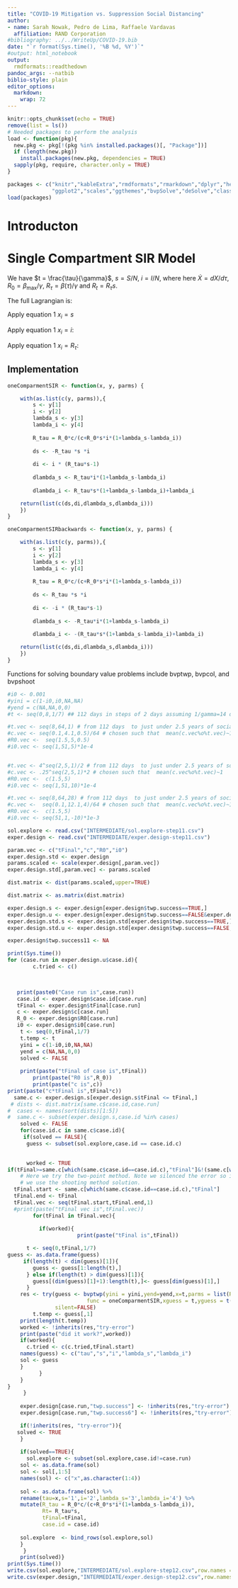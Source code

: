```yaml
---
title: "COVID-19 Mitigation vs. Suppression Social Distancing"
author:
- name: Sarah Nowak, Pedro de Lima, Raffaele Vardavas 
  affiliation: RAND Corporation
#bibliography: ../../WriteUp/COVID-19.bib
date: "`r format(Sys.time(), '%B %d, %Y')`"
#output: html_notebook
output:
  rmdformats::readthedown
pandoc_args: --natbib
biblio-style: plain
editor_options: 
  markdown: 
    wrap: 72
---
```


```r
knitr::opts_chunk$set(echo = TRUE)
remove(list = ls())
# Needed packages to perform the analysis
load <- function(pkg){
  new.pkg <- pkg[!(pkg %in% installed.packages()[, "Package"])]
  if (length(new.pkg))
    install.packages(new.pkg, dependencies = TRUE)
  sapply(pkg, require, character.only = TRUE)
} 

packages <- c("knitr","kableExtra","rmdformats","rmarkdown","dplyr","here","DiagrammeR",
              "ggplot2","scales","ggthemes","bvpSolve","deSolve","class","pracma")
load(packages)
```

# Introducton

# Single Compartment SIR Model


We have $t = \frac{\tau}{\gamma}$, $s = S/N$, $i = I/N$,
\begin{equation}
\dot{s}= -R_\tau si,
\end{equation} where here $\dot{X}=dX/d\tau$, $R_0= \beta_\max/\gamma$,
$R_\tau=\beta(\tau)/\gamma$ and $R_{t}=R_\tau s$.


```{=tex}
\begin{equation}
\dot{i}=i (R_\tau s-1) = i (R_t-1)
\label{eq:didt}
\end{equation}
```
```{=tex}
\begin{equation}
\dot{\lambda_s}= R_{\tau} i (1 + \lambda_s-\lambda_i)
\end{equation}
```
```{=tex}
\begin{equation}
\dot{\lambda_i}= R_{\tau}s(1+\lambda_s-\lambda_i)+\lambda_i
\end{equation}
```

The full Lagrangian is:

\begin{equation}
\mathcal{L} = -c \ln\left(\frac{R_{\tau}}{R_0}\right)+c\left(\frac{R_{\tau}}{R_0}\right)+R_{\tau} si +
\lambda_s\left(\frac{d}{d \tau}{s} +R_{\tau} si\right)+
\lambda_i\left(\frac{d}{d \tau}i-R_{\tau}si+i \right)
\end{equation}

Apply equation 1 $x_i = s$

\begin{equation}
\dot{\lambda}_s = R_{\tau} i (1 + \lambda_s-\lambda_i)
\end{equation}

Apply equation 1 $x_i = i$:
\begin{equation}
\dot{\lambda}_i = R_{\tau}s(1+\lambda_s-\lambda_i)+\lambda_i
\end{equation}

Apply equation 1 $x_i = R_{\tau}$:

\begin{equation}
R_{\tau} = \frac{R_0c}{c+R_0si(1+\lambda_s-\lambda_i)}
\end{equation}

## Implementation

```r
oneComparmentSIR <- function(x, y, parms) {

    with(as.list(c(y, parms)),{
        s <- y[1] 
        i <- y[2] 
        lambda_s <- y[3]
        lambda_i <- y[4]
        
        R_tau = R_0*c/(c+R_0*s*i*(1+lambda_s-lambda_i))
        
        ds <- -R_tau *s *i
        
        di <- i * (R_tau*s-1)
        
        dlambda_s <- R_tau*i*(1+lambda_s-lambda_i)
        
        dlambda_i <- R_tau*s*(1+lambda_s-lambda_i)+lambda_i

    return(list(c(ds,di,dlambda_s,dlambda_i)))
    })
}
```

```r
oneComparmentSIRbackwards <- function(x, y, parms) {

    with(as.list(c(y, parms)),{
        s <- y[1] 
        i <- y[2] 
        lambda_s <- y[3]
        lambda_i <- y[4]
        
        R_tau = R_0*c/(c+R_0*s*i*(1+lambda_s-lambda_i))
        
        ds <- R_tau *s *i
        
        di <- -i * (R_tau*s-1)
        
        dlambda_s <- -R_tau*i*(1+lambda_s-lambda_i)
        
        dlambda_i <- -(R_tau*s*(1+lambda_s-lambda_i)+lambda_i)

    return(list(c(ds,di,dlambda_s,dlambda_i)))
    })
}
```


Functions for solving boundary value problems include bvptwp, bvpcol,
and bvpshoot

```r
#i0 <- 0.001
#yini = c(1-i0,i0,NA,NA)
#yend = c(NA,NA,0,0)
#t <- seq(0,8,1/7) ## 112 days in steps of 2 days assuming 1/gamma=14 days

#t.vec <- seq(8,64,1) # from 112 days  to just under 2.5 years of social distancing
#c.vec <- seq(0.1,4.1,0.5)/64 # chosen such that  mean(c.vec%o%t.vec)~1
#R0.vec <-  seq(1.5,5,0.5)
#i0.vec <- seq(1,51,5)*1e-4


#t.vec <- 4^seq(2,5,1)/2 # from 112 days  to just under 2.5 years of social distancing
#c.vec <- .25^seq(2,5,1)*2 # chosen such that  mean(c.vec%o%t.vec)~1
#R0.vec <-  c(1.5,5)
#i0.vec <- seq(1,51,10)*1e-4

#t.vec <- seq(8,64,28) # from 112 days  to just under 2.5 years of social distancing
#c.vec <-  seq(0.1,12.1,4)/64 # chosen such that  mean(c.vec%o%t.vec)~1
#R0.vec <-  c(1.5,5)
#i0.vec <- seq(51,1,-10)*1e-3
```

```r
sol.explore <- read.csv("INTERMEDIATE/sol.explore-step11.csv")
exper.design <- read.csv("INTERMEDIATE/exper.design-step11.csv")
```





```r
param.vec <- c("tFinal","c","R0","i0")
exper.design.std <- exper.design
params.scaled <- scale(exper.design[,param.vec])
exper.design.std[,param.vec] <- params.scaled
```

```r
dist.matrix <- dist(params.scaled,upper=TRUE)
```

```r
dist.matrix <- as.matrix(dist.matrix)
```

```r
exper.design.s <- exper.design[exper.design$twp.success==TRUE,]
exper.design.u <- exper.design[exper.design$twp.success==FALSE&exper.design$c %in% c(.025, 0.05, 0.1, 0.2, 0.4),]
exper.design.std.s <- exper.design.std[exper.design$twp.success==TRUE,]
exper.design.std.u <- exper.design.std[exper.design$twp.success==FALSE,]
```

```r
exper.design$twp.success11 <- NA
```

```r
print(Sys.time())
for (case.run in exper.design.u$case.id){
        c.tried <- c()


  
   print(paste0("Case run is",case.run)) 
   case.id <- exper.design$case.id[case.run]
   tFinal <- exper.design$tFinal[case.run]
   c <- exper.design$c[case.run]
   R_0 <- exper.design$R0[case.run]
   i0 <- exper.design$i0[case.run]
    t <- seq(0,tFinal,1/7)
    t.temp <- t
    yini = c(1-i0,i0,NA,NA)
    yend = c(NA,NA,0,0)
    solved <- FALSE
    
    print(paste("tFinal of case is",tFinal))
        print(paste("R0 is",R_0))
        print(paste("c is",c))
print(paste("c*tFinal is",tFinal*c))
  same.c <- exper.design.s[exper.design.s$tFinal <= tFinal,]
 # dists <- dist.matrix[same.c$case.id,case.run]
#  cases <- names(sort(dists)[1:5])
#  same.c <- subset(exper.design.s,case.id %in% cases)
    solved <- FALSE
    for(case.id.c in same.c$case.id){
     if(solved == FALSE){
      guess <- subset(sol.explore,case.id == case.id.c)

 
      worked <- TRUE
if(tFinal>=same.c[which(same.c$case.id==case.id.c),"tFinal"]&!(same.c[which(same.c$case.id==case.id.c),"tFinal"] %in% c.tried)){
    # Here we try the two-point method. Note we silenced the error so if it doesn't converge
    # we use the shooting method solution. 
  tFinal.start <- same.c[which(same.c$case.id==case.id.c),"tFinal"]
  tFinal.end <- tFinal
  tFinal.vec <- seq(tFinal.start,tFinal.end,1)
  #print(paste("tFinal vec is",tFinal.vec))
        for(tFinal in tFinal.vec){
          
          if(worked){
                      print(paste("tFinal is",tFinal))

      t <- seq(0,tFinal,1/7)
guess <- as.data.frame(guess)
     if(length(t) < dim(guess)[1]){
        guess <- guess[1:length(t),]
      } else if(length(t) > dim(guess)[1]){
        guess[(dim(guess)[1]+1):length(t),]<- guess[dim(guess)[1],]
      }
    res <- try(guess <- bvptwp(yini = yini,yend=yend,x=t,parms = list(R_0 = R_0,c=c),
                         func = oneComparmentSIR,xguess = t,yguess = t(guess[,c("s","i","lambda_s","lambda_i")]),nmax = 4000),
               silent=FALSE)
        t.temp <- guess[,1]
    print(length(t.temp))
    worked <- !inherits(res,"try-error")
    print(paste("did it work?",worked))
    if(worked){
      c.tried <- c(c.tried,tFinal.start)
    names(guess) <- c("tau","s","i","lambda_s","lambda_i")
    sol <- guess
    }
          }
    }
}
     }
    
    exper.design[case.run,"twp.success"] <- !inherits(res,"try-error")
    exper.design[case.run,"twp.success6"] <- !inherits(res,"try-error")

    if(!inherits(res, "try-error")){
   solved <- TRUE
    }
          
    if(solved==TRUE){
      sol.explore <- subset(sol.explore,case.id!=case.run)
    sol <- as.data.frame(sol)
    sol <- sol[,1:5]
    names(sol) <- c("x",as.character(1:4))
    
    sol <- as.data.frame(sol) %>% 
    rename(tau=x,s='1',i='2',lambda_s='3',lambda_i='4') %>% 
    mutate(R_tau = R_0*c/(c+R_0*s*i*(1+lambda_s-lambda_i)),
           Rt= R_tau*s,
           tFinal=tFinal,
           case.id = case.id)
    
    sol.explore  <- bind_rows(sol.explore,sol)
    }
     }
    print(solved)}
print(Sys.time())
write.csv(sol.explore,"INTERMEDIATE/sol.explore-step12.csv",row.names = FALSE)
write.csv(exper.design,"INTERMEDIATE/exper.design-step12.csv",row.names = FALSE)

```

